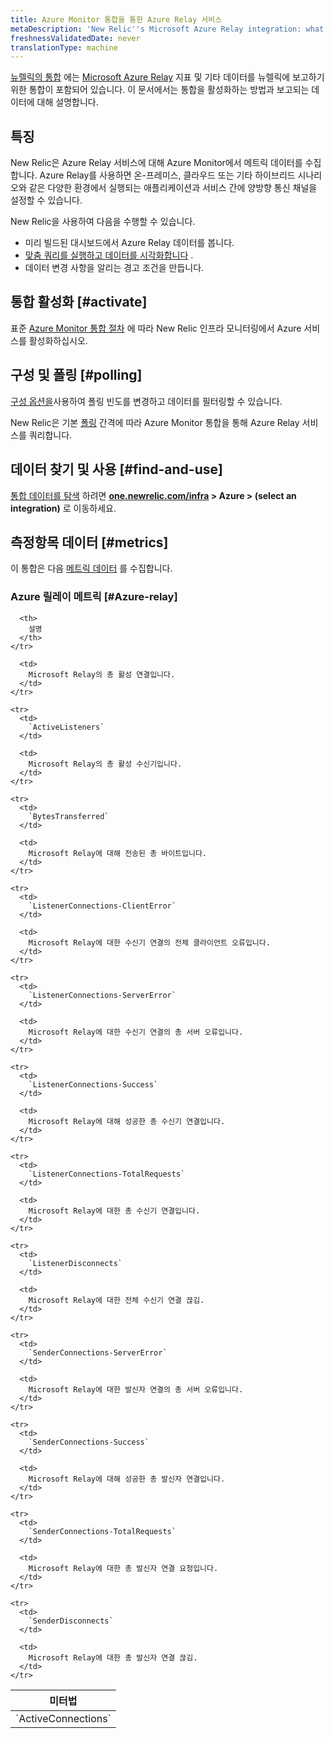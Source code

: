 ```yaml
---
title: Azure Monitor 통합을 통한 Azure Relay 서비스
metaDescription: 'New Relic''s Microsoft Azure Relay integration: what data it reports and how to enable it.'
freshnessValidatedDate: never
translationType: machine
---
```


[뉴렐릭의 통합](/docs/infrastructure/introduction-infra-monitoring) 에는 [Microsoft Azure Relay](https://learn.microsoft.com/en-us/azure/azure-relay/) 지표 및 기타 데이터를 뉴렐릭에 보고하기 위한 통합이 포함되어 있습니다. 이 문서에서는 통합을 활성화하는 방법과 보고되는 데이터에 대해 설명합니다.

## 특징

New Relic은 Azure Relay 서비스에 대해 Azure Monitor에서 메트릭 데이터를 수집합니다. Azure Relay를 사용하면 온-프레미스, 클라우드 또는 기타 하이브리드 시나리오와 같은 다양한 환경에서 실행되는 애플리케이션과 서비스 간에 양방향 통신 채널을 설정할 수 있습니다.

New Relic을 사용하여 다음을 수행할 수 있습니다.

* 미리 빌드된 대시보드에서 Azure Relay 데이터를 봅니다.
* [맞춤 쿼리를 실행하고 데이터를 시각화합니다](/docs/infrastructure/integrations-getting-started/getting-started/use-integration-data-new-relic-insights) .
* 데이터 변경 사항을 알리는 경고 조건을 만듭니다.

## 통합 활성화 [#activate]

표준 [Azure Monitor 통합 절차](/docs/infrastructure/microsoft-azure-integrations/azure-integrations-list/azure-monitor) 에 따라 New Relic 인프라 모니터링에서 Azure 서비스를 활성화하십시오.

## 구성 및 폴링 [#polling]

[구성 옵션을](/docs/infrastructure/microsoft-azure-integrations/azure-integrations-list/azure-monitor/#settings)사용하여 폴링 빈도를 변경하고 데이터를 필터링할 수 있습니다.

New Relic은 기본 [폴링](/docs/infrastructure/microsoft-azure-integrations/azure-integrations-list/azure-monitor/#settings) 간격에 따라 Azure Monitor 통합을 통해 Azure Relay 서비스를 쿼리합니다.

## 데이터 찾기 및 사용 [#find-and-use]

[통합 데이터를 탐색](/docs/infrastructure/integrations/find-use-infrastructure-integration-data) 하려면 <DNT>**[one.newrelic.com/infra](https://one.newrelic.com/infra) &gt; Azure &gt; (select an integration)**</DNT> 로 이동하세요.

## 측정항목 데이터 [#metrics]

이 통합은 다음 [메트릭 데이터](/docs/infrastructure/integrations-getting-started/getting-started/understand-integration-data-data-types#metric) 를 수집합니다.

### Azure 릴레이 메트릭 [#Azure-relay]

<table>
  <thead>
    <tr>
      <th style={{ width: "300px" }}>
        미터법
      </th>

      <th>
        설명
      </th>
    </tr>
  </thead>

  <tbody>
    <tr>
      <td>
        `ActiveConnections`
      </td>

      <td>
        Microsoft Relay의 총 활성 연결입니다.
      </td>
    </tr>

    <tr>
      <td>
        `ActiveListeners`
      </td>

      <td>
        Microsoft Relay의 총 활성 수신기입니다.
      </td>
    </tr>

    <tr>
      <td>
        `BytesTransferred`
      </td>

      <td>
        Microsoft Relay에 대해 전송된 총 바이트입니다.
      </td>
    </tr>

    <tr>
      <td>
        `ListenerConnections-ClientError`
      </td>

      <td>
        Microsoft Relay에 대한 수신기 연결의 전체 클라이언트 오류입니다.
      </td>
    </tr>

    <tr>
      <td>
        `ListenerConnections-ServerError`
      </td>

      <td>
        Microsoft Relay에 대한 수신기 연결의 총 서버 오류입니다.
      </td>
    </tr>

    <tr>
      <td>
        `ListenerConnections-Success`
      </td>

      <td>
        Microsoft Relay에 대해 성공한 총 수신기 연결입니다.
      </td>
    </tr>

    <tr>
      <td>
        `ListenerConnections-TotalRequests`
      </td>

      <td>
        Microsoft Relay에 대한 총 수신기 연결입니다.
      </td>
    </tr>

    <tr>
      <td>
        `ListenerDisconnects`
      </td>

      <td>
        Microsoft Relay에 대한 전체 수신기 연결 끊김.
      </td>
    </tr>

    <tr>
      <td>
        `SenderConnections-ServerError`
      </td>

      <td>
        Microsoft Relay에 대한 발신자 연결의 총 서버 오류입니다.
      </td>
    </tr>

    <tr>
      <td>
        `SenderConnections-Success`
      </td>

      <td>
        Microsoft Relay에 대해 성공한 총 발신자 연결입니다.
      </td>
    </tr>

    <tr>
      <td>
        `SenderConnections-TotalRequests`
      </td>

      <td>
        Microsoft Relay에 대한 총 발신자 연결 요청입니다.
      </td>
    </tr>

    <tr>
      <td>
        `SenderDisconnects`
      </td>

      <td>
        Microsoft Relay에 대한 총 발신자 연결 끊김.
      </td>
    </tr>
  </tbody>
</table>